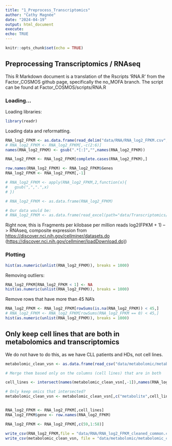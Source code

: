 ```yaml
---
title: "1_Preprocess_Transcriptomics"
author: "Cathy Magnée"
date: "2024-04-19"
output: html_document
execute:
echo: TRUE
---
```


```r
knitr::opts_chunk$set(echo = TRUE)
```

## Preprocessing Transcriptomics / RNAseq

This R Markdown document is a translation of the Rscripts 'RNA.R' from the Factor_COSMOS github page, specifically the no_MOFA branch. The script can be found at Factor_COSMOS/scripts/RNA.R

### Loading...

Loading libraries:

```r
library(readr)

```

Loading data and reformatting.

```r
RNA_log2_FPKM <- as.data.frame(read_delim("data/RNA/RNA_log2_FPKM.csv",, delim = ",", escape_double = FALSE, trim_ws = TRUE))
# RNA_log2_FPKM <- RNA_log2_FPKM[,-c(2:6)]
names(RNA_log2_FPKM) <- gsub(".*[:]","",names(RNA_log2_FPKM))

RNA_log2_FPKM <- RNA_log2_FPKM[complete.cases(RNA_log2_FPKM),]

row.names(RNA_log2_FPKM) <- RNA_log2_FPKM$Genes
RNA_log2_FPKM <- RNA_log2_FPKM[,-1]

# RNA_log2_FPKM <- apply(RNA_log2_FPKM,2,function(x){
#   gsub(",",".",x)
# }) 

# RNA_log2_FPKM <- as.data.frame(RNA_log2_FPKM)

# Our data would be:
# RNA_log2_FPKM <- as.data.frame(read_excel(path="data/Transcriptomics/EC024_raw counts.xls", sheet = 1))

```

Right now, this is Fragments per kilobase per million reads log2(FPKM + 1) --\> RNAseq, composite expression from <https://discover.nci.nih.gov/cellminer/datasets.do> ([https://discover.nci.nih.gov/cellminer/loadDownload.do)](https://discover.nci.nih.gov/cellminer/loadDownload.do))

### Plotting

```r
hist(as.numeric(unlist(RNA_log2_FPKM)), breaks = 1000) 
```

Removing outliers:

```r
RNA_log2_FPKM[RNA_log2_FPKM < 1] <- NA
hist(as.numeric(unlist(RNA_log2_FPKM)), breaks = 1000) 
```

Remove rows that have more than 45 NA's

```r
RNA_log2_FPKM <- RNA_log2_FPKM[rowSums(is.na(RNA_log2_FPKM)) < 45,]
# RNA_log2_FPKM <- RNA_log2_FPKM[rowSums(RNA_log2_FPKM == 0) < 45,]
hist(as.numeric(unlist(RNA_log2_FPKM)), breaks = 1000) 
```

## Only keep cell lines that are both in metabolomics and transcriptomics

We do not have to do this, as we have CLL patients and HDs, not cell lines.

```r

metabolomic_clean_vsn <- as.data.frame(read_csv("data/metabolomic/metabolomic_clean_vsn.csv"))

# Merge them based only on the columns (cell lines) that are in both

cell_lines <- intersect(names(metabolomic_clean_vsn[,-1]),names(RNA_log2_FPKM))

# Only keep omics that intersected?
metabolomic_clean_vsn <- metabolomic_clean_vsn[,c("metabolite",cell_lines)]


RNA_log2_FPKM <- RNA_log2_FPKM[,cell_lines]
RNA_log2_FPKM$gene <- row.names(RNA_log2_FPKM)

RNA_log2_FPKM <- RNA_log2_FPKM[,c(59,1:58)]

write_csv(RNA_log2_FPKM,file = "data/RNA/RNA_log2_FPKM_cleaned_common.csv")
write_csv(metabolomic_clean_vsn, file = "data/metabolomic/metabolomic_clean_vsn_common.csv")
```
